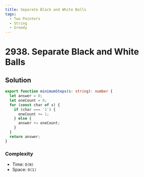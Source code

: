 ```yaml
---
title: Separate Black and White Balls
tags:
  - Two Pointers
  - String
  - Greedy
---
```


# 2938. Separate Black and White Balls

<Badges>
  <LevelBadge level="medium" />
  <TopicBadge name="Two Pointers" slug="two-pointers" />
  <TopicBadge name="String" slug="string" />
  <TopicBadge name="Greedy" slug="greedy" />
</Badges>

## Solution

```typescript filename="solution.ts" copy
export function minimumSteps(s: string): number {
  let answer = 0;
  let oneCount = 0;
  for (const char of s) {
    if (char === '1') {
      oneCount += 1;
    } else {
      answer += oneCount;
    }
  }
  return answer;
}
```

### Complexity

- Time: `O(N)`
- Space: `O(1)`

<ProblemLink
  codingSite="leetcode"
  href="https://leetcode.com/problems/separate-black-and-white-balls"
  title="Separate Black and White Balls"
/>
